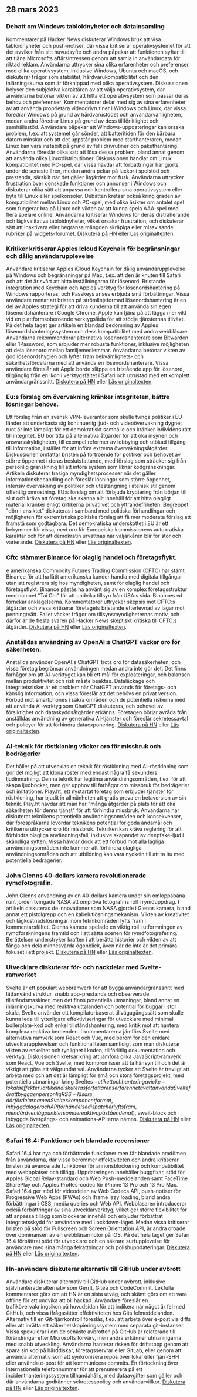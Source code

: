 

<CallToAction />

<Steps>

## 28 mars 2023

### Debatt om Windows tabloidnyheter och datainsamling

Kommentarer på Hacker News diskuterar Windows bruk att visa tabloidnyheter och push-notiser, där vissa kritiserar operativsystemet för att det avviker från sitt huvudsyfte och andra påpekar att funktionen syftar till att tjäna Microsofts affärsintressen genom att samla in användardata för riktad reklam. Användarna uttrycker sina olika erfarenheter och preferenser med olika operativsystem, inklusive Windows, Ubuntu och macOS, och diskuterar frågor som stabilitet, hårdvarukompatibilitet och den inlärningskurva som är förknippad med olika operativsystem. Diskussionen belyser den subjektiva karaktären av att välja operativsystem, där användarna betonar vikten av att hitta ett operativsystem som passar deras behov och preferenser. Kommentatorer delar med sig av sina erfarenheter av att använda proprietära videodrivrutiner i Windows och Linux, där vissa föredrar Windows på grund av hårdvarustödet och användarvänligheten, medan andra föredrar Linux på grund av dess tillförlitlighet och samhällsstöd. Användare påpekar att Windows-uppdateringar kan orsaka problem, t.ex. att systemet går sönder, att batteritiden för den bärbara datorn minskar och att det uppstår problem med starthanteraren, medan Linux kan vara instabilt på grund av fel i drivrutiner och pakethantering. Användarna föreslår olika sätt att lösa dessa problem, bland annat genom att använda olika Linuxdistributioner. Diskussionen handlar om Linux kompatibilitet med PC-spel, där vissa hävdar att förbättringar har gjorts under de senaste åren, medan andra pekar på luckor i spelstöd och prestanda, särskilt när det gäller åtgärder mot fusk. Användarna uttrycker frustration över oönskade funktioner och annonser i Windows och diskuterar olika sätt att anpassa och kontrollera sina operativsystem eller byta till Linux eller spelkonsoler. Debatten kretsar också kring graden av kompatibilitet mellan Linux och PC-spel, med olika åsikter om antalet spel som fungerar bra på Linux och vikten av att kunna spela AAA-spel med flera spelare online. Användarna kritiserar Windows för deras distraherande och lågkvalitativa tabloidnyheter, vilket orsakar frustration, och diskuterar sätt att inaktivera eller begränsa mängden skräpiga eller missvisande rubriker på widgets-forumet. [Diskutera på HN](http://news.ycombinator.com/item?id=35323121) eller [Läs originaltexten](https://www.tomshardware.com/news/windows-keeps-feeding-tabloid-news).

### Kritiker kritiserar Apples Icloud Keychain för begränsningar och dålig användarupplevelse

Användare kritiserar Apples iCloud Keychain för dålig användarupplevelse på Windows och begränsningar på Mac, t.ex. att den är knuten till Safari och att det är svårt att hitta inställningarna för lösenord. Bristande integration med Keychain och Apples verktyg för lösenordshantering på Windows rapporteras, och Passkeys anses erbjuda små förbättringar. Vissa användare menar att bristen på strömlinjeformad lösenordshantering är en del av Apples strategi för att driva kunderna till att använda sin egen lösenordshanterare i Google Chrome. Apple kan tjäna på att lägga mer vikt vid en plattformsoberoende verktygslåda för att stödja tjänsternas tillväxt. På det hela taget ger artikeln en blandad bedömning av Apples lösenordshanteringssystem och dess kompatibilitet med andra webbläsare. Användarna rekommenderar alternativa lösenordshanterare som Bitwarden eller 1Password, som erbjuder mer robusta funktioner, inklusive möjligheten att dela lösenord mellan familjemedlemmar. Användarna betonar vikten av god lösenordshygien och lyfter fram bekvämlighets- och säkerhetsfördelarna med att använda en lösenordshanterare. Vissa användare föreslår att Apple borde släppa en fristående app för lösenord, tillgänglig från en ikon i verktygsfältet i Safari och utrustad med ett komplett användargränssnitt. [Diskutera på HN](http://news.ycombinator.com/item?id=35329950) eller [Läs originaltexten](https://cabel.com/2023/03/27/apple-passwords-deserve-an-app/).

### Eu:s förslag om övervakning kränker integriteten, bättre lösningar behövs.

Ett förslag från en svensk VPN-leverantör som skulle tvinga politiker i EU-länder att underkasta sig kontinuerlig ljud- och videoövervakning dygnet runt är inte lämpligt för ett demokratiskt samhälle och kränker individens rätt till integritet. EU bör titta på alternativa åtgärder för att öka insynen och ansvarsskyldigheten, till exempel reformer av lobbying och utökad tillgång till information, i stället för att införa extrema övervakningsåtgärder. Diskussionen omfattar bristen på förtroende för politiker och behovet av större öppenhet i deras beslutsfattande, med förslag som sträcker sig från personlig granskning till att införa system som liknar kodgranskningar. Artikeln diskuterar trasiga myndighetsprocesser när det gäller informationsbehandling och föreslår lösningar som större öppenhet, intensiv övervakning av politiker och utestängning i atenisk stil genom offentlig omröstning. EU:s förslag om att förbjuda kryptering från början till slut och kräva att företag ska skanna allt innehåll för att hitta olagligt material kränker enligt kritikerna privatlivet och yttrandefriheten. Begreppet "dörr i ansiktet" diskuteras i samband med politiska förhandlingar och möjligheten för extremistiska politiska förslag att få mer moderata förslag att framstå som godtagbara. Det demokratiska underskottet i EU är ett bekymmer för vissa, med oro för Europeiska kommissionens autokratiska karaktär och för att demokratin urvattnas när väljarkåren blir för stor och varierande. [Diskutera på HN](http://news.ycombinator.com/item?id=35321994) eller [Läs originaltexten](https://mullvad.net/en/chatcontrol).

### Cftc stämmer Binance för olaglig handel och företagsflykt.

e amerikanska Commodity Futures Trading Commission (CFTC) har stämt Binance för att ha låtit amerikanska kunder handla med digitala tillgångar utan att registrera sig hos myndigheten, samt för olaglig handel och företagsflykt. Binance påstås ha använt sig av en komplex företagsstruktur med namnet "Tai Chi" för att undvika tillsyn från USA:s sida. Binances vd förnekar anklagelserna. Kommentatorer uttrycker skepsis mot CFTC:s åtgärder och vissa kritiserar företagets bristande efterlevnad av lagar mot penningtvätt. Fallet väcker frågor om tillsynsmyndigheternas motiv, och därför är de flesta svaren på Hacker News skeptiskt kritiska till CFTC:s åtgärder. [Diskutera på HN](http://news.ycombinator.com/item?id=35327996) eller [Läs originaltexten](https://www.docdroid.net/60YAbCz/cftc-binance-pdf).

### Anställdas användning av OpenAI:s ChatGPT väcker oro för säkerheten.

Anställda använder OpenAI:s ChatGPT trots oro för datasäkerheten, och vissa företag begränsar användningen medan andra inte gör det. Det finns farhågor om att AI-verktyget kan bli ett mål för exploateringar, och balansen mellan produktivitet och risk måste beaktas. Dataläckage och integritetsrisker är ett problem när ChatGPT används för företags- och känslig information, och vissa föreslår att det behövs en privat version. Förbud mot smartphones i säkra områden och de potentiella riskerna med att använda AI-verktyg som ChatGPT diskuteras, och behovet av försiktighet och dataskyddsåtgärder erkänns. Företagen börjar avråda från anställdas användning av generativa AI-tjänster och föreslår sekretessavtal och policyer för att förhindra dataexponering. [Diskutera på HN](http://news.ycombinator.com/item?id=35330438) eller [Läs originaltexten](https://www.darkreading.com/risk/employees-feeding-sensitive-business-data-chatgpt-raising-security-fears).

### AI-teknik för röstkloning väcker oro för missbruk och bedrägerier

Det håller på att utvecklas en teknik för röstkloning med AI-röstkloning som gör det möjligt att klona röster med endast några få sekunders ljudinmatning. Denna teknik har legitima användningsområden, t.ex. för att skapa ljudböcker, men ger upphov till farhågor om missbruk för bedrägerier och imitationer. Play.ht, ett nystartat företag som erbjuder tjänster för röstkloning, har bjudit in allmänheten att gratis prova en betaversion av sin teknik. Play.ht hävdar att man har "många åtgärder på plats för att öka säkerheten för denna tjänst" för att förhindra missbruk. Användarna har diskuterat teknikens potentiella användningsområden och konsekvenser, där förespråkarna lovordar teknikens potential för goda ändamål och kritikerna uttrycker oro för missbruk. Tekniken kan kräva reglering för att förhindra olagliga användningsfall, inklusive skapandet av deepfake-ljud i skändliga syften. Vissa hävdar dock att ett förbud mot alla lagliga användningsområden inte kommer att förhindra olagliga användningsområden och att utbildning kan vara nyckeln till att ta itu med potentiella bedrägerier.

### John Glenns 40-dollars kamera revolutionerade rymdfotografin.

John Glenns användning av en 40-dollars kamera under sin omloppsbana runt jorden tvingade NASA att ompröva fotografins roll i rymduppdrag. I artikeln diskuteras de innovationer som NASA gjorde i Glenns kamera, bland annat ett pistolgrepp och en kabelutlösningsmekanism. Vikten av kreativitet och lågkostnadslösningar inom teknikområden lyfts fram i kommentarsfältet. Glenns kamera spelade en viktig roll i utformningen av rymdforskningens framtid och i att sätta scenen för rymdfotografering. Berättelsen understryker kraften i att berätta historier och vikten av att fånga och dela minnesvärda ögonblick, även när de inte är det primära fokuset i ett projekt. [Diskutera på HN](http://news.ycombinator.com/item?id=35328368) eller [Läs originaltexten](https://petapixel.com/2023/03/23/how-john-glenns-40-camera-forced-nasa-to-rethink-space-missions/).

### Utvecklare diskuterar för- och nackdelar med Svelte-ramverket

Svelte är ett populärt webbramverk för att bygga användargränssnitt med lättanvänd struktur, snabb app-prestanda och observerade tillståndsmaskiner, men det finns potentiella utmaningar, bland annat en inlärningskurva med reaktiva uttalanden och potential för buggar i stor skala. Svelte använder ett kompilatorbaserat tillvägagångssätt som skulle kunna leda till ytterligare effektiviseringar för utvecklare med minimal boilerplate-kod och enkel tillståndshantering, med kritik mot att hantera komplexa reaktiva beroenden. I kommentarerna jämförs Svelte med alternativa ramverk som React och Vue, med beröm för den enklare utvecklarupplevelsen och funktionaliteten samtidigt som man diskuterar vikten av enkelhet och tydlighet i koden, tillförlitlig dokumentation och verktyg. Diskussionen kretsar kring att jämföra olika JavaScript-ramverk som React, Vue och Svelte, med kompromisser att ta hänsyn till och det är viktigt att göra ett välgrundat val. Användarna tycker att Svelte är trevligt att arbeta med och att det är lämpligt för små och stora företagsprojekt, med potentiella utmaningar kring Sveltes $-etikett och hantering av icke-lokala effekter. I artikeln diskuteras författarens erfarenhet av att använda Svelte för att bygga en personlig RSS-läsare, där fördelarna med Sveltes komponentformat, inbyggda lager och API för händelsedispatcher lyfts fram, men där även lågpunkter som de reaktiva påståendena ($), await-block och inbyggda övergångs- och animations-API:erna nämns. [Diskutera på HN](http://news.ycombinator.com/item?id=35324430) eller [Läs originaltexten](https://tyhopp.com/notes/thoughts-on-svelte).

### Safari 16.4: Funktioner och blandade recensioner

Safari 16.4 har nya och förbättrade funktioner men får blandade omdömen från användarna, där vissa berömmer effektiviteten och andra kritiserar bristen på avancerade funktioner för annonsblockering och kompatibilitet med webbplatser och tillägg. Uppdateringen innehåller buggfixar, stöd för Apples Global Relay-standard och Web Push-meddelanden samt FaceTime SharePlay och Apples ProRes-codec för iPhone 13 Pro och 13 Pro Max. Safari 16.4 ger stöd för videodelen av Web Codecs API, push-notiser för Progressive Web Apps (PWAs) och iframe lazy loading, bland andra förbättringar i CSS, media queries och Web API. Webbläsaren introducerar också förbättringar av sina utvecklarverktyg, vilket ger större flexibilitet för att anpassa tillägg som blockerar innehåll och erbjuder förbättrat integritetsskydd för användare med Lockdown-läget. Medan vissa kritiserar bristen på stöd för Fullscreen och Screen Orientation API, är andra oroade över dominansen av en webbläsarmotor på iOS. På det hela taget ger Safari 16.4 förbättrat stöd för utvecklare och en säkrare surfupplevelse för användare med sina många felrättningar och polishuppdateringar. [Diskutera på HN](http://news.ycombinator.com/item?id=35329961) eller [Läs originaltexten](https://webkit.org/blog/13966/webkit-features-in-safari-16-4/).

### Hn-användare diskuterar alternativ till GitHub under avbrott

Användare diskuterar alternativ till GitHub under avbrott, inklusive självhanterade alternativ som Gerrit, Gitea och CodeCommit. Lekfulla kommentarer görs om att HN är en sista utväg, och skämt görs om att vara offline för att undvika att bli hackad. Användare föreslår en trafikövervakningsikon på huvudsidan för att indikera när något är fel med GitHub, och vissa ifrågasätter effektiviteten hos Gits felmeddelanden. Alternativ till en Git-fjärrkontroll föreslås, t.ex. att arbeta över e-post via diffs eller att inrätta ett säkerhetskopieringssystem med separata git-instanser. Vissa spekulerar i om de senaste avbrotten på GitHub är relaterade till förändringar efter Microsofts förvärv, men andra erkänner utmaningarna med snabb utveckling. Användarna hanterar risken för driftstopp genom att spara sin kod på hårddiskar, företagsservrar eller GitLab, eller genom att använda alternativ som att synkronisera repos över lokal eller fjärr-SHH eller använda e-post för att kommunicera commits. En förteckning över internationella telefonnummer för att prenumerera på ett incidenthanteringssystem tillhandahålls, med dataavgifter som gäller och där användarna godkänner sekretesspolicy och användarvillkor. [Diskutera på HN](http://news.ycombinator.com/item?id=35325709) eller [Läs originaltexten](https://www.githubstatus.com/incidents/52z0j6phhnjs).

</Steps>
